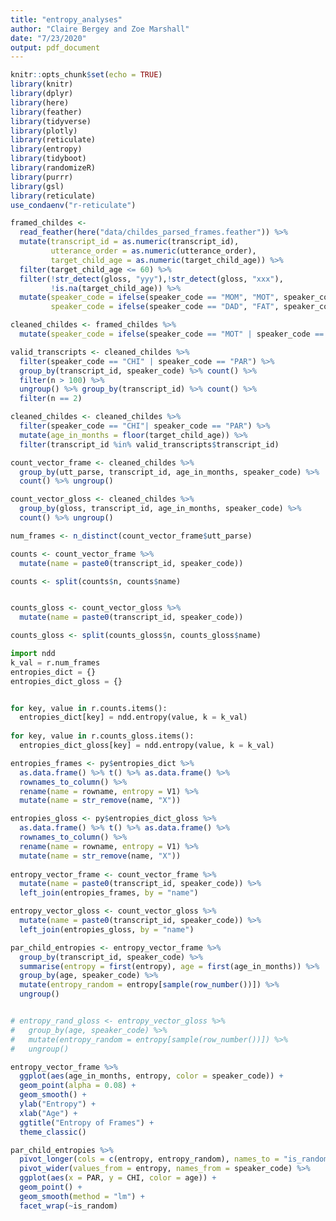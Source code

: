 ```yaml
---
title: "entropy_analyses"
author: "Claire Bergey and Zoe Marshall"
date: "7/23/2020"
output: pdf_document
---
```


```r
knitr::opts_chunk$set(echo = TRUE)
library(knitr)
library(dplyr)
library(here)
library(feather)
library(tidyverse)
library(plotly)
library(reticulate)
library(entropy)
library(tidyboot)
library(randomizeR)
library(purrr)
library(gsl)
library(reticulate)
use_condaenv("r-reticulate")
```


```r
framed_childes <- 
  read_feather(here("data/childes_parsed_frames.feather")) %>%
  mutate(transcript_id = as.numeric(transcript_id),
         utterance_order = as.numeric(utterance_order),
         target_child_age = as.numeric(target_child_age)) %>%
  filter(target_child_age <= 60) %>%
  filter(!str_detect(gloss, "yyy"),!str_detect(gloss, "xxx"),
         !is.na(target_child_age)) %>%
  mutate(speaker_code = ifelse(speaker_code == "MOM", "MOT", speaker_code),
         speaker_code = ifelse(speaker_code == "DAD", "FAT", speaker_code))
```

```r
cleaned_childes <- framed_childes %>%
  mutate(speaker_code = ifelse(speaker_code == "MOT" | speaker_code == "FAT", "PAR", speaker_code))

valid_transcripts <- cleaned_childes %>%
  filter(speaker_code == "CHI" | speaker_code == "PAR") %>%
  group_by(transcript_id, speaker_code) %>% count() %>%
  filter(n > 100) %>%
  ungroup() %>% group_by(transcript_id) %>% count() %>%
  filter(n == 2)
```

```r
cleaned_childes <- cleaned_childes %>% 
  filter(speaker_code == "CHI"| speaker_code == "PAR") %>% 
  mutate(age_in_months = floor(target_child_age)) %>% 
  filter(transcript_id %in% valid_transcripts$transcript_id) 

count_vector_frame <- cleaned_childes %>% 
  group_by(utt_parse, transcript_id, age_in_months, speaker_code) %>%
  count() %>% ungroup()

count_vector_gloss <- cleaned_childes %>%
  group_by(gloss, transcript_id, age_in_months, speaker_code) %>%
  count() %>% ungroup()
```

```r
num_frames <- n_distinct(count_vector_frame$utt_parse)

counts <- count_vector_frame %>%
  mutate(name = paste0(transcript_id, speaker_code)) 

counts <- split(counts$n, counts$name)


counts_gloss <- count_vector_gloss %>%
  mutate(name = paste0(transcript_id, speaker_code))

counts_gloss <- split(counts_gloss$n, counts_gloss$name)
```

```python
import ndd
k_val = r.num_frames
entropies_dict = {}
entropies_dict_gloss = {}


for key, value in r.counts.items():
  entropies_dict[key] = ndd.entropy(value, k = k_val)
  
for key, value in r.counts_gloss.items():
  entropies_dict_gloss[key] = ndd.entropy(value, k = k_val)

```

```r
entropies_frames <- py$entropies_dict %>%
  as.data.frame() %>% t() %>% as.data.frame() %>%
  rownames_to_column() %>%
  rename(name = rowname, entropy = V1) %>%
  mutate(name = str_remove(name, "X"))

entropies_gloss <- py$entropies_dict_gloss %>%
  as.data.frame() %>% t() %>% as.data.frame() %>%
  rownames_to_column() %>%
  rename(name = rowname, entropy = V1) %>%
  mutate(name = str_remove(name, "X"))
  
entropy_vector_frame <- count_vector_frame %>% 
  mutate(name = paste0(transcript_id, speaker_code)) %>%
  left_join(entropies_frames, by = "name")

entropy_vector_gloss <- count_vector_gloss %>% 
  mutate(name = paste0(transcript_id, speaker_code)) %>%
  left_join(entropies_gloss, by = "name")

par_child_entropies <- entropy_vector_frame %>%
  group_by(transcript_id, speaker_code) %>%
  summarise(entropy = first(entropy), age = first(age_in_months)) %>%
  group_by(age, speaker_code) %>%
  mutate(entropy_random = entropy[sample(row_number())]) %>%
  ungroup()


# entropy_rand_gloss <- entropy_vector_gloss %>%
#   group_by(age, speaker_code) %>%
#   mutate(entropy_random = entropy[sample(row_number())]) %>%
#   ungroup()
```


```r
entropy_vector_frame %>%
  ggplot(aes(age_in_months, entropy, color = speaker_code)) +
  geom_point(alpha = 0.08) +
  geom_smooth() +
  ylab("Entropy") +
  xlab("Age") +
  ggtitle("Entropy of Frames") +
  theme_classic()
```

```r
par_child_entropies %>%
  pivot_longer(cols = c(entropy, entropy_random), names_to = "is_random", values_to = "entropy") %>%
  pivot_wider(values_from = entropy, names_from = speaker_code) %>%
  ggplot(aes(x = PAR, y = CHI, color = age)) +
  geom_point() +
  geom_smooth(method = "lm") +
  facet_wrap(~is_random)
```
